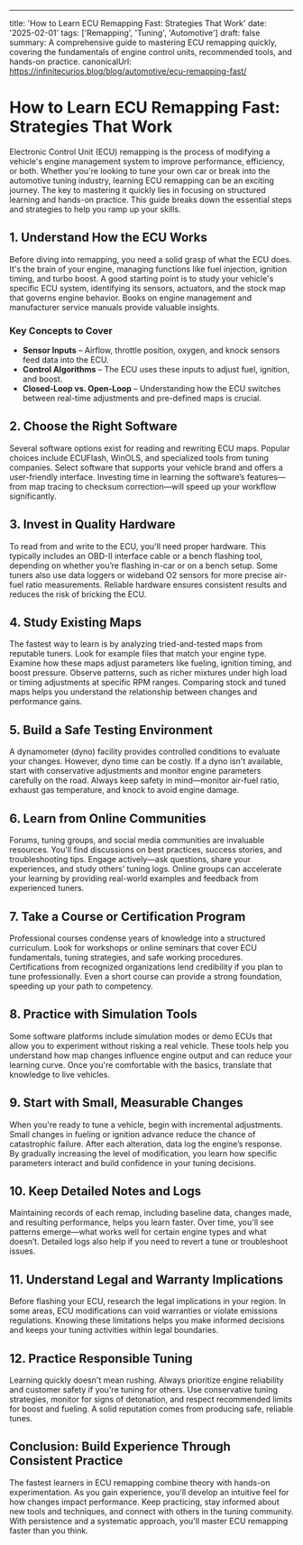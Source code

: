 ---
title: 'How to Learn ECU Remapping Fast: Strategies That Work'
date: '2025-02-01'
tags: ['Remapping', 'Tuning', 'Automotive']
draft: false
summary: A comprehensive guide to mastering ECU remapping quickly, covering the fundamentals of engine control units, recommended tools, and hands-on practice.
canonicalUrl: https://infinitecurios.blog/blog/automotive/ecu-remapping-fast/

# How to Learn ECU Remapping Fast: Strategies That Work

Electronic Control Unit (ECU) remapping is the process of modifying a vehicle's engine management system to improve performance, efficiency, or both. Whether you're looking to tune your own car or break into the automotive tuning industry, learning ECU remapping can be an exciting journey. The key to mastering it quickly lies in focusing on structured learning and hands-on practice. This guide breaks down the essential steps and strategies to help you ramp up your skills.

## 1. Understand How the ECU Works

Before diving into remapping, you need a solid grasp of what the ECU does. It's the brain of your engine, managing functions like fuel injection, ignition timing, and turbo boost. A good starting point is to study your vehicle's specific ECU system, identifying its sensors, actuators, and the stock map that governs engine behavior. Books on engine management and manufacturer service manuals provide valuable insights.

### Key Concepts to Cover

- **Sensor Inputs** – Airflow, throttle position, oxygen, and knock sensors feed data into the ECU.
- **Control Algorithms** – The ECU uses these inputs to adjust fuel, ignition, and boost.
- **Closed-Loop vs. Open-Loop** – Understanding how the ECU switches between real-time adjustments and pre-defined maps is crucial.

## 2. Choose the Right Software

Several software options exist for reading and rewriting ECU maps. Popular choices include ECUFlash, WinOLS, and specialized tools from tuning companies. Select software that supports your vehicle brand and offers a user-friendly interface. Investing time in learning the software’s features—from map tracing to checksum correction—will speed up your workflow significantly.

## 3. Invest in Quality Hardware

To read from and write to the ECU, you'll need proper hardware. This typically includes an OBD-II interface cable or a bench flashing tool, depending on whether you’re flashing in-car or on a bench setup. Some tuners also use data loggers or wideband O2 sensors for more precise air-fuel ratio measurements. Reliable hardware ensures consistent results and reduces the risk of bricking the ECU.

## 4. Study Existing Maps

The fastest way to learn is by analyzing tried-and-tested maps from reputable tuners. Look for example files that match your engine type. Examine how these maps adjust parameters like fueling, ignition timing, and boost pressure. Observe patterns, such as richer mixtures under high load or timing adjustments at specific RPM ranges. Comparing stock and tuned maps helps you understand the relationship between changes and performance gains.

## 5. Build a Safe Testing Environment

A dynamometer (dyno) facility provides controlled conditions to evaluate your changes. However, dyno time can be costly. If a dyno isn't available, start with conservative adjustments and monitor engine parameters carefully on the road. Always keep safety in mind—monitor air-fuel ratio, exhaust gas temperature, and knock to avoid engine damage.

## 6. Learn from Online Communities

Forums, tuning groups, and social media communities are invaluable resources. You'll find discussions on best practices, success stories, and troubleshooting tips. Engage actively—ask questions, share your experiences, and study others’ tuning logs. Online groups can accelerate your learning by providing real-world examples and feedback from experienced tuners.

## 7. Take a Course or Certification Program

Professional courses condense years of knowledge into a structured curriculum. Look for workshops or online seminars that cover ECU fundamentals, tuning strategies, and safe working procedures. Certifications from recognized organizations lend credibility if you plan to tune professionally. Even a short course can provide a strong foundation, speeding up your path to competency.

## 8. Practice with Simulation Tools

Some software platforms include simulation modes or demo ECUs that allow you to experiment without risking a real vehicle. These tools help you understand how map changes influence engine output and can reduce your learning curve. Once you're comfortable with the basics, translate that knowledge to live vehicles.

## 9. Start with Small, Measurable Changes

When you're ready to tune a vehicle, begin with incremental adjustments. Small changes in fueling or ignition advance reduce the chance of catastrophic failure. After each alteration, data log the engine’s response. By gradually increasing the level of modification, you learn how specific parameters interact and build confidence in your tuning decisions.

## 10. Keep Detailed Notes and Logs

Maintaining records of each remap, including baseline data, changes made, and resulting performance, helps you learn faster. Over time, you'll see patterns emerge—what works well for certain engine types and what doesn’t. Detailed logs also help if you need to revert a tune or troubleshoot issues.

## 11. Understand Legal and Warranty Implications

Before flashing your ECU, research the legal implications in your region. In some areas, ECU modifications can void warranties or violate emissions regulations. Knowing these limitations helps you make informed decisions and keeps your tuning activities within legal boundaries.

## 12. Practice Responsible Tuning

Learning quickly doesn't mean rushing. Always prioritize engine reliability and customer safety if you're tuning for others. Use conservative tuning strategies, monitor for signs of detonation, and respect recommended limits for boost and fueling. A solid reputation comes from producing safe, reliable tunes.

## Conclusion: Build Experience Through Consistent Practice

The fastest learners in ECU remapping combine theory with hands-on experimentation. As you gain experience, you'll develop an intuitive feel for how changes impact performance. Keep practicing, stay informed about new tools and techniques, and connect with others in the tuning community. With persistence and a systematic approach, you'll master ECU remapping faster than you think.
